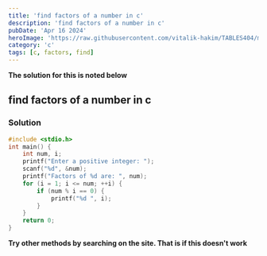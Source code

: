 ```yaml
---
title: 'find factors of a number in c'
description: 'find factors of a number in c'
pubDate: 'Apr 16 2024'
heroImage: 'https://raw.githubusercontent.com/vitalik-hakim/TABLES404/main/error_b/C.png'
category: 'c'
tags: [c, factors, find]
---
```


**The solution for this is noted below**

## find factors of a number in c

### Solution

```c
#include <stdio.h>
int main() {
    int num, i;
    printf("Enter a positive integer: ");
    scanf("%d", &num);
    printf("Factors of %d are: ", num);
    for (i = 1; i <= num; ++i) {
        if (num % i == 0) {
            printf("%d ", i);
        }
    }
    return 0;
}
```

**Try other methods by searching on the site. That is if this doesn't work**
